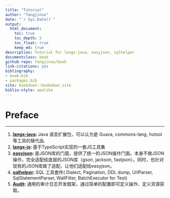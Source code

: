 ```yaml
--- 
title: "Tutorial"
author: "fangjinuo"
date: "`r Sys.Date()`"
output: 
  html_document:
    toc: true
    toc_depth: 5
    toc_float: true
    keep_md: true
description: Tutorial for langx-java, easyjson, sqlhelper
documentclass: book
github-repo: fangjinuo/book
link-citations: yes
bibliography:
- book.bib
- packages.bib
site: bookdown::bookdown_site
biblio-style: apalike
---
```

# Preface {-}

---

1. **[langx-java](https://github.com/fangjinuo/langx-java): **Java 语言扩展包，可以认为是 Guava, commons-lang, hutool等工具的替代品.
2. **[langx-js](https://github.com/fangjinuo/langx-js): ** 基于TypeScript实现的一套JS工具集
2. **[easyjson](https://github.com/fangjinuo/easyjson): **是JSON库的门面，提供了统一的JSON操作门面。本身不做JSON操作，完全适配给底层的JSON库（gson, jackson, fastjson）。同时，也针对现有的JSON库做了适配，让他们适配给easyjson。
3. **[sqlhelper](https://github.com/fangjinuo/sqlhelper): **SQL 工具套件( Dialect, Pagination, DDL dump, UrlParser, SqlStatementParser, WallFilter, BatchExecutor for Test) 
4. **[Audit](https://github.com/fangjinuo/audit): ** 通用的审计日志开发框架，通过简单的配置即可定义操作、定义资源获取。



